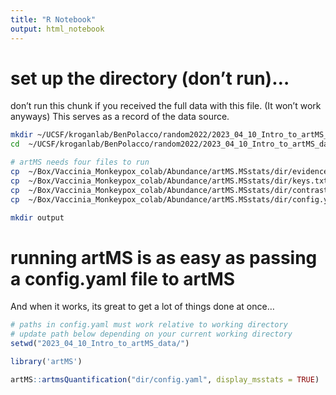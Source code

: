 ```yaml
---
title: "R Notebook"
output: html_notebook
---
```


# set up the directory (don't run)...
don't run this chunk if you received the full data with this file.  (It won't work anyways) This serves as a record of the data source.
```bash
mkdir ~/UCSF/kroganlab/BenPolacco/random2022/2023_04_10_Intro_to_artMS_data/dir
cd  ~/UCSF/kroganlab/BenPolacco/random2022/2023_04_10_Intro_to_artMS_data/dir

# artMS needs four files to run
cp  ~/Box/Vaccinia_Monkeypox_colab/Abundance/artMS.MSstats/dir/evidence.txt ./
cp  ~/Box/Vaccinia_Monkeypox_colab/Abundance/artMS.MSstats/dir/keys.txt ./
cp  ~/Box/Vaccinia_Monkeypox_colab/Abundance/artMS.MSstats/dir/contrast.txt ./
cp  ~/Box/Vaccinia_Monkeypox_colab/Abundance/artMS.MSstats/dir/config.yaml ./

mkdir output

```


# running artMS is as easy as passing a config.yaml file to artMS

And when it works, its great to get a lot of things done at once... 

```r
# paths in config.yaml must work relative to working directory
# update path below depending on your current working directory
setwd("2023_04_10_Intro_to_artMS_data/")

library('artMS')

artMS::artmsQuantification("dir/config.yaml", display_msstats = TRUE)
```










